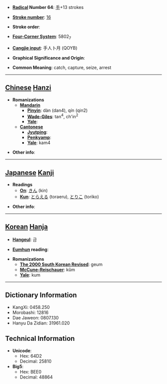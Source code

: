 * '''[[Wiktionary:Chinese radical index| Radical]] Number 64''': [[Wiktionary:Chinese radical index 手|手]]+13 strokes

* '''[[Wiktionary:Chinese total strokes index|Stroke number]]''': [[Wiktionary:Chinese total strokes index 16|16]]

* '''Stroke order''': 

* '''[[Wiktionary:Chinese four corner index|Four-Corner System]]''': 5802<sub>7</sub>

* '''[[Wiktionary:Chinese Cangjie index|Cangjie input]]''': 手人卜月 (QOYB)

* '''Graphical Significance and Origin''': 

* '''Common Meaning''': catch, capture, seize, arrest

----

== [[Chinese]] [[Hanzi]] ==

* '''Romanizations'''
** '''[[Mandarin]]'''
*** '''[[Pinyin]]''': dàn (dan4), qín (qin2)
*** '''[[Wade-Giles]]''': tan<sup>4</sup>, ch'in<sup>2</sup>
*** '''[[Yale]]''': 
** '''[[Cantonese]]'''
*** '''[[Jyutping]]''':
*** '''[[Penkyamp]]''': 
*** '''[[Yale]]''': kam4

* '''Other info''': 

----

== [[Japanese]] [[Kanji]] ==

* '''Readings'''
** '''[[On]]''': [[きん]] (kin)
** '''[[Kun]]''': [[とらえる]] (toraeru), [[とりこ]] (toriko)

* '''Other info''':  

----

== [[Korean]] [[Hanja]] ==

* '''[[Hangeul]]''': 금

* '''[[Eumhun]] reading''': 

* '''Romanizations'''
** '''[[The 2000 South Korean Revised Romanization|The 2000 South Korean Revised]]''': geum
** '''[[McCune-Reischauer]]''': kŭm
** '''[[Yale]]''': kum

----

== Dictionary Information ==

* KangXi: 0458.250
* Morobashi: 12816
* Dae Jaweon: 0807.130
* Hanyu Da Zidian: 31961.020

== Technical Information ==

* '''Unicode''':
** Hex: 64D2
** Decimal: 25810
* '''Big5''':
** Hex: BEE0
** Decimal: 48864